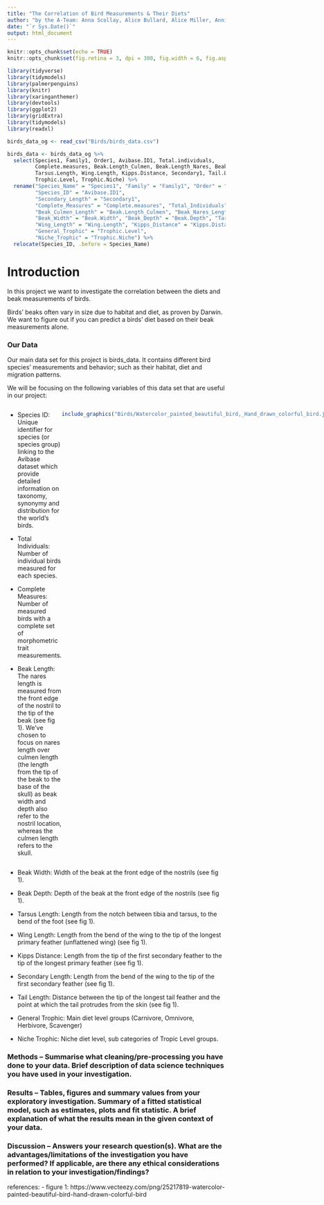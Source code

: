 ```yaml
---
title: "The Correlation of Bird Measurements & Their Diets"
author: "by the A-Team: Anna Scollay, Alice Bullard, Alice Miller, Annie O'Dell"
date: "`r Sys.Date()`"
output: html_document
---
```


```r
knitr::opts_chunk$set(echo = TRUE)
knitr::opts_chunk$set(fig.retina = 3, dpi = 300, fig.width = 6, fig.asp = 0.618, out.width = "80%") # for better picture resolution
```


```r
library(tidyverse)
library(tidymodels)
library(palmerpenguins)
library(knitr)
library(xaringanthemer)
library(devtools)
library(ggplot2)
library(gridExtra)
library(tidymodels)
library(readxl)
```

```r
birds_data_og <- read_csv("Birds/birds_data.csv")

birds_data <- birds_data_og %>%
  select(Species1, Family1, Order1, Avibase.ID1, Total.individuals,
         Complete.measures, Beak.Length_Culmen, Beak.Length_Nares, Beak.Width, Beak.Depth, 
         Tarsus.Length, Wing.Length, Kipps.Distance, Secondary1, Tail.Length, 
         Trophic.Level, Trophic.Niche) %>%
  rename("Species_Name" = "Species1", "Family" = "Family1", "Order" = "Order1",
         "Species_ID" = "Avibase.ID1",
         "Secondary_Length" = "Secondary1",
         "Complete_Measures" = "Complete.measures", "Total_Individuals" = "Total.individuals",
         "Beak_Culmen_Length" = "Beak.Length_Culmen", "Beak_Nares_Length" = "Beak.Length_Nares",
         "Beak_Width" = "Beak.Width", "Beak_Depth" = "Beak.Depth", "Tarsus_Length" = "Tarsus.Length",
         "Wing_Length" = "Wing.Length", "Kipps_Distance" = "Kipps.Distance", "Tail_Length" = "Tail.Length",
         "General_Trophic" = "Trophic.Level", 
         "Niche_Trophic" = "Trophic.Niche") %>%
  relocate(Species_ID, .before = Species_Name)
```
# Introduction 

In this project we want to investigate the correlation between the diets and beak measurements of birds. 

Birds' beaks often vary in size due to habitat and diet, as proven by Darwin. We want to figure out if you can predict a birds' diet based on their beak measurements alone.

### Our Data

Our main data set for this project is birds_data. It contains different bird species' measurements and behavior; such as their habitat, diet and migration patterns. 

We will be focusing on the following variables of this data set that are useful in our project:

:::: {style="display: flex;"}

:::{}

- Species ID: Unique identifier for species (or species group) linking to the Avibase dataset which provide detailed information on taxonomy, synonymy and distribution for the world's birds.

- Total Individuals: Number of individual birds measured for each species.

- Complete Measures: Number of measured birds with a complete set of morphometric trait measurements.

- Beak Length: The nares length is measured from the front edge of the nostril to the tip of the beak (see fig 1). We've chosen to focus on nares length over culmen length (the length from the tip of the beak to the base of the skull) as beak width and depth also refer to the nostril location, whereas the culmen length refers to the skull.

:::

:::{}

```r
include_graphics("Birds/Watercolor_painted_beautiful_bird,_Hand_drawn_colorful_bird.jpg")
```

:::

::::

- Beak Width: Width of the beak at the front edge of the nostrils (see fig 1).

- Beak Depth: Depth of the beak at the front edge of the nostrils (see fig 1).

- Tarsus Length: Length from the notch between tibia and tarsus, to the bend of the foot (see fig 1).

- Wing Length: Length from the bend of the wing to the tip of the longest primary feather (unflattened wing) (see fig 1).

- Kipps Distance: Length from the tip of the first secondary feather to the tip of the longest primary feather (see fig 1).

- Secondary Length: Length from the bend of the wing to the tip of the first secondary feather (see fig 1).

- Tail Length: Distance between the tip of the longest tail feather and the point at which the tail protrudes from the skin (see fig 1).

- General Trophic: Main diet level groups (Carnivore, Omnivore, Herbivore, Scavenger)

- Niche Trophic: Niche diet level, sub categories of Tropic Level groups.

### Methods – Summarise what cleaning/pre-processing you have done to your data. Brief description of data science techniques you have used in your investigation.

### Results – Tables, figures and summary values from your exploratory investigation. Summary of a fitted statistical model, such as estimates, plots and fit statistic. A brief explanation of what the results mean in the given context of your data.

### Discussion – Answers your research question(s). What are the advantages/limitations of the investigation you have performed? If applicable, are there any ethical considerations in relation to your investigation/findings?

references:
- figure 1: https://www.vecteezy.com/png/25217819-watercolor-painted-beautiful-bird-hand-drawn-colorful-bird